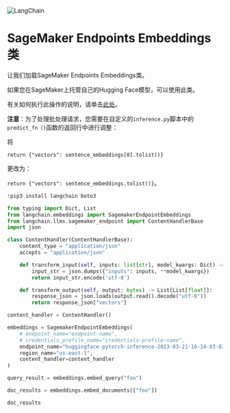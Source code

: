 

<Head>
  <script>
    {
      `(function() {
         var _hmt = _hmt || [];
(function() {
  var hm = document.createElement("script");
  hm.src = "https://hm.baidu.com/hm.js?e60fb290e204e04c5cb6f79b0ac1e697";
  var s = document.getElementsByTagName("script")[0]; 
  s.parentNode.insertBefore(hm, s);
})();
       })();`
    }
  </script>
</Head>

![LangChain](https://pica.zhimg.com/50/v2-56e8bbb52aa271012541c1fe1ceb11a2_r.gif)



SageMaker Endpoints Embeddings类
======

让我们加载SageMaker Endpoints Embeddings类。 

如果您在SageMaker上托管自己的Hugging Face模型，可以使用此类。

有关如何执行此操作的说明，请单击[此处](https://www.philschmid.de/custom-inference-huggingface-sagemaker)。

 **注意**：为了处理批处理请求，您需要在自定义的`inference.py`脚本中的`predict_fn（)`函数的返回行中进行调整：

将

`return {"vectors": sentence_embeddings[0].tolist()}`

更改为：

`return {"vectors": sentence_embeddings.tolist()}`。

```python
!pip3 install langchain boto3

```

```python
from typing import Dict, List
from langchain.embeddings import SagemakerEndpointEmbeddings
from langchain.llms.sagemaker_endpoint import ContentHandlerBase
import json

class ContentHandler(ContentHandlerBase):
    content_type = "application/json"
    accepts = "application/json"

    def transform_input(self, inputs: list[str], model_kwargs: Dict) -> bytes:
        input_str = json.dumps({"inputs": inputs, **model_kwargs})
        return input_str.encode('utf-8')

    def transform_output(self, output: bytes) -> List[List[float]]:
        response_json = json.loads(output.read().decode("utf-8"))
        return response_json["vectors"]

content_handler = ContentHandler()

embeddings = SagemakerEndpointEmbeddings(
    # endpoint_name="endpoint-name", 
    # credentials_profile_name="credentials-profile-name", 
    endpoint_name="huggingface-pytorch-inference-2023-03-21-16-14-03-834", 
    region_name="us-east-1", 
    content_handler=content_handler
)

```

```python
query_result = embeddings.embed_query("foo")

```

```python
doc_results = embeddings.embed_documents(["foo"])

```

```python
doc_results

```

